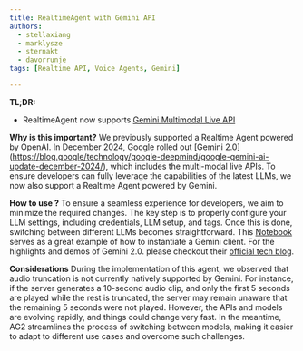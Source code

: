 ```yaml
---
title: RealtimeAgent with Gemini API
authors:
  - stellaxiang
  - marklysze
  - sternakt
  - davorrunje
tags: [Realtime API, Voice Agents, Gemini]

---
```


**TL;DR:**
- RealtimeAgent now supports [Gemini Multimodal Live API](https://ai.google.dev/api/multimodal-live)

**Why is this important?**
We previously supported a Realtime Agent powered by OpenAI. In December 2024, Google rolled out [Gemini 2.0] (https://blog.google/technology/google-deepmind/google-gemini-ai-update-december-2024/), which includes the multi-modal live APIs. To ensure developers can fully leverage the capabilities of the latest LLMs, we now also support a Realtime Agent powered by Gemini.

**How to use ?**
To ensure a seamless experience for developers, we aim to minimize the required changes. The key step is to properly configure your LLM settings, including credentials, LLM setup, and tags. Once this is done, switching between different LLMs becomes straightforward. This [Notebook](https://github.com/ag2ai/ag2/blob/main/notebook/agentchat_realtime_gemini_websocket.ipynb) serves as a great example of how to instantiate a Gemini client. For the highlights and demos of Gemini 2.0. please checkout their [official tech blog](https://developers.googleblog.com/en/the-next-chapter-of-the-gemini-era-for-developers/).


**Considerations**
During the implementation of this agent, we observed that audio truncation is not currently natively supported by Gemini. For instance, if the server generates a 10-second audio clip, and only the first 5 seconds are played while the rest is truncated, the server may remain unaware that the remaining 5 seconds were not played.
However, the APIs and models are evolving rapidly, and things could change very fast. In the meantime, AG2 streamlines the process of switching between models, making it easier to adapt to different use cases and overcome such challenges.
